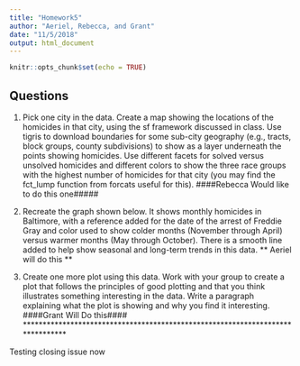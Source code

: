 ```yaml
---
title: "Homework5"
author: "Aeriel, Rebecca, and Grant"
date: "11/5/2018"
output: html_document
---
```


```r
knitr::opts_chunk$set(echo = TRUE)
```

## Questions 

1. Pick one city in the data. Create a map showing the locations of the homicides in that city, using the sf framework discussed in class. Use tigris to download boundaries for some sub-city geography (e.g., tracts, block groups, county subdivisions) to show as a layer underneath the points showing homicides. Use different facets for solved versus unsolved homicides and different colors to show the three race groups with the highest number of homicides for that city (you may find the fct_lump function from forcats useful for this).
        ####Rebecca Would like to do this one#####

2. Recreate the graph shown below. It shows monthly homicides in Baltimore, with a reference added for the date of the arrest of Freddie Gray and color used to show colder months (November through April) versus warmer months (May through October). There is a smooth line added to help show seasonal and long-term trends in this data.
  ** Aeriel will do this **

3. Create one more plot using this data. Work with your group to create a plot that follows the principles of good plotting and that you think illustrates something interesting in the data. Write a paragraph explaining what the plot is showing and why you find it interesting.
       ####Grant Will Do this####
*******************************************************************************

Testing closing issue now 


